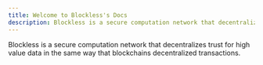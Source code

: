 ```yaml
---
title: Welcome to Blockless's Docs
description: Blockless is a secure computation network that decentralizes trust for high value data in the same way that blockchains decentralized transactions.
---
```


Blockless is a secure computation network that decentralizes trust for high value data in the same way that blockchains decentralized transactions.